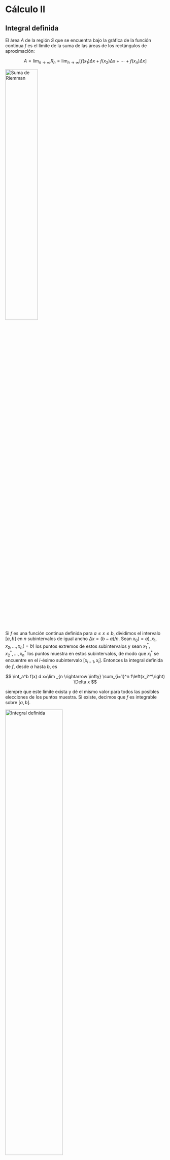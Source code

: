 
# Cálculo II

## Integral definida

El área $A$ de la región $S$ que se encuentra bajo la gráfica de la función continua $f$ es el límite de la suma de las áreas de los rectángulos de aproximación:

$$
A=\lim _{n \rightarrow \infty} R_n=\lim _{n \rightarrow \infty}\left[f\left(x_1\right) \Delta x+f\left(x_2\right) \Delta x+\cdots+f\left(x_n\right) \Delta x\right]
$$

<Image
  src="matematicas/calculo_II/suma_riemman.png"
  alt="Suma de Riemman"
  caption="Suma de Riemman"
  width="45%"
/>

Si $f$ es una función continua definida para $a \leqslant x \leqslant b$, dividimos el intervalo $[a, b]$ en $n$ subintervalos de igual ancho $\Delta x=(b-a) / n$. Sean $x_0(=a), x_1, x_2, \ldots, x_n(=b)$ los puntos extremos de estos subintervalos y sean $x_1^*, x_2^*, \ldots, x_n^*$ los puntos muestra en estos subintervalos, de modo que $x_i^*$ se encuentre en el $i$-ésimo subintervalo $\left[x_{i-1}, x_i\right]$. Entonces la integral definida de $f$, desde $a$ hasta $b$, es

$$
\int_a^b f(x) d x=\lim _{n \rightarrow \infty} \sum_{i=1}^n f\left(x_i^*\right) \Delta x
$$

siempre que este límite exista y dé el mismo valor para todos las posibles elecciones de los puntos muestra. Si existe, decimos que $f$ es integrable sobre $[a, b]$.

<Image
  src="matematicas/calculo_II/integral_definida.png"
  alt="Integral definida"
  caption="Integral definida"
  width="60%"
/>

## Propiedades de la integral definida

Cuando se definió la integral definida $\int_a^b f(x) d x$, de manera implícita se supuso que $a<b$. Pero la definición como un límite de la suma de Riemann tiene sentido aun cuando $a>b$. Note que si invertimos $a$ y $b$, entonces $\Delta x$ cambia de $(b-a) / n$ a $(a-b) / n$. En consecuencia,

$$
\int_b^a f(x) d x=-\int_a^b f(x) d x
$$

Si $a=b$, entonces $\Delta x=0$ de manera que

$$
\int_a^a f(x) d x=0
$$

Otras propiedades:

1. $\displaystyle\int_a^b c d x=c(b-a)$, donde $c$ es cualquier constante
2. $\displaystyle\int_a^b[f(x)+g(x)] d x=\int_a^b f(x) d x+\int_a^b g(x) d x$
3. $\displaystyle\int_a^b c f(x) d x=c \int_a^b f(x) d x$, donde $c$ es cualquier constante
4. $\displaystyle\int_a^b[f(x)-g(x)] d x=\int_a^b f(x) d x-\int_a^b g(x) d x$
5. $\displaystyle\int_a^c f(x) d x+\int_c^b f(x) d x=\int_a^b f(x) d x$

## Teorema fundamental del cálculo

Suponga que $f$ es continua sobre $[a, b]$.

1. Si $\displaystyle g(x)=\int_a^x f(t) d t$, entonces $g^{\prime}(x)=f(x)$.
2. $\displaystyle \int_a^b f(x) d x=F(b)-F(a)$, donde $F$ es cualquier antiderivada de $f$; es decir, $F^{\prime}=f$.

## Criterios de convergencia

Para series, la siguiente tabla resume los criterios de convergencia:

| Criterio                         | Cuando usar                                                                                                        | Conclusión                                                                                                                                                                                                                        |
| -------------------------------- | ------------------------------------------------------------------------------------------------------------------ | --------------------------------------------------------------------------------------------------------------------------------------------------------------------------------------------------------------------------------- |
| Serie geométrica                 | $\displaystyle \sum_{n=0}^{\infty} a r^n$                                                                          | Converge si $\lvert r \rvert<1$, diverge si $\lvert r \rvert \geq 1$                                                                                                                                                              |
| Test de la divergencia           | Cualquier serie $\displaystyle \sum_{n=1}^{\infty} a_n$                                                            | Si $\displaystyle \lim_{n \to \infty} a_n \neq 0$, entonces la serie diverge                                                                                                                                                      |
| Serie $p$                        | $\displaystyle \sum_{n=1}^{\infty} \frac{1}{n^p}$                                                                  | Converge si $p>1$, diverge si $p \leq 1$                                                                                                                                                                                          |
| Test de comparación              | $\displaystyle \sum_{n=1}^{\infty} a_n$ y $\displaystyle \sum_{n=1}^{\infty} b_n$, con $0 \leq a_n \leq b_n$       | Si $\displaystyle \sum_{n=1}^{\infty} b_n$ converge, entonces $\displaystyle \sum_{n=1}^{\infty} a_n$ converge <br/> Si $\displaystyle \sum_{n=1}^{\infty} a_n$ diverge, entonces $\displaystyle \sum_{n=1}^{\infty} b_n$ diverge |
| Test de comparación en el límite | $\displaystyle \sum_{n=1}^{\infty} a_n$ y $\displaystyle \sum_{n=1}^{\infty} b_n$, con $a_n, b_n > 0$              | Si $\displaystyle \lim_{n \to \infty} \frac{a_n}{b_n}=c$, donde $c$ es una constante positiva, entonces $\displaystyle \sum_{n=1}^{\infty} a_n$ y $\displaystyle \sum_{n=1}^{\infty} b_n$ convergen o divergen juntas             |
| Serie alternante                 | $\displaystyle \sum_{n=1}^{\infty} (-1)^{n-1} a_n$ o $\displaystyle \sum_{n=1}^{\infty} (-1)^n a_n$, con $a_n > 0$ | Converge si $\displaystyle \lim_{n \to \infty} a_n=0$ y $a_n \geq a_{n+1}$ para todo $n$                                                                                                                                          |
| Convergencia absoluta            | Series $\displaystyle \sum_{n=1}^{\infty} a_n$ con valores positivos y negativos                                   | Si $\displaystyle \sum_{n=1}^{\infty} \lvert a_n \rvert$ converge, entonces $\displaystyle \sum_{n=1}^{\infty} a_n$ converge                                                                                                      |
| Test de la integral              | $\displaystyle \sum_{n=1}^{\infty} f(n)$                                                                           | Si $\displaystyle f(x)$ es una función decreciente y positiva para $x \geq 1$, entonces $\displaystyle \sum_{n=1}^{\infty} f(n)$ converge si y solo si $\displaystyle \int_{1}^{\infty} f(x) d x$ converge                        |
| Test de la razón                 | Series $\displaystyle \sum_{n=1}^{\infty} a_n$ que especialmente son exponenciales o factoriales                   | Si $\displaystyle \lim_{n \to \infty} \left\lvert \frac{a_{n+1}}{a_n} \right\rvert=L$, entonces $\displaystyle \sum_{n=1}^{\infty} a_n$ converge si $L<1$ y diverge si $L>1$. Si $L = 1$, el test es inconcluso                   |
| Test de la raíz                  | Series $\displaystyle \sum_{n=1}^{\infty} a_n$ qie especialmente son exponenciales                                 | Si $\displaystyle \lim_{n \to \infty} \sqrt[n]{\lvert a_n \rvert}=L$, entonces $\displaystyle \sum_{n=1}^{\infty} a_n$ converge si $L<1$ y diverge si $L>1$. Si $L = 1$, el test es inconcluso                                    |

## Ecuaciones de rectas y planos en el espacio

### Rectas

La **ecuación vectorial** de la recta está dada por

$$
\vec{r} = \vec{r}_0 + t \vec{v}
$$

donde $\vec{r}_0$ es un punto de la recta y $\vec{v}$ es un vector paralelo a la recta.

La **ecuación paramétrica** de la recta está dada por

$$
\begin{cases}
x = x_0 + at \\
y = y_0 + bt \\
z = z_0 + ct
\end{cases}
$$

mientras que la **ecuación simétrica** de la recta está dada por

$$
\frac{x-x_0}{a} = \frac{y-y_0}{b} = \frac{z-z_0}{c}
$$

donde $(x_0, y_0, z_0)$ es un punto de la recta y $(a, b, c)$ es un vector paralelo a la recta.

<Image
  src="matematicas/calculo_II/recta.png"
  alt="Recta en el espacio"
  caption="Recta en el espacio"
  width="40%"
/>

### Planos

La **ecuación vectorial** de un plano está dada por

$$
\vec{n} \cdot (\vec{r} - \vec{r}_0) = 0
$$

donde $\vec{r}_0$ es un punto del plano y $\vec{n}$ es un vector normal al plano.

La **ecuación escalar** de un plano está dada por

$$
a(x-x_0) + b(y-y_0) + c(z-z_0) = 0
$$

donde $(x_0, y_0, z_0)$ es un punto del plano y $(a, b, c)$ es un vector normal al plano.

Si se reescriben los términos de la ecuación anterior, podemos establecer la **ecuación lineal** del plano como

$$
ax + by + cz = d
$$

donde $d = ax_0 + by_0 + cz_0$.

<Image
  src="matematicas/calculo_II/plano.png"
  alt="Plano en el espacio"
  caption="Plano en el espacio"
  width="40%"
/>